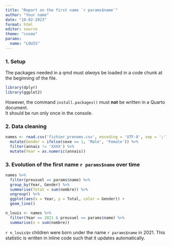 ---
title: "Report on the first name `r params$name`"
author: "Your name"
date: "10-02-2023"
format: html
editor: source
theme: "cosmo"
params:
  name: "LOUIS"
---

### 1. Setup 
  
The packages needed in a qmd must *always* be loaded in a code chunk at the beginning of the file. 

```{r, message = F}
library(dplyr) 
library(ggplot2) 
```
  
However, the command `install.packages()` must **not** be written in a Quarto document.  
It should be run only once in the console. 
  
### 2. Data cleaning 
  
```{r}
names <- read.csv('fichier_prenoms.csv', encoding = 'UTF-8', sep = ';') %>% 
  mutate(Gender = ifelse(sexe == 1, 'Male', 'Female')) %>% 
  filter(annais != 'XXXX') %>% 
  mutate(Year = as.numeric(annais)) 
``` 

### 3. Evolution of the first name `r params$name` over time 

```{r, message = F, echo = F, fig.height = 3, fig.width = 8}
names %>%
  filter(preusuel == params$name) %>%
  group_by(Year, Gender) %>%
  summarise(Total = sum(nombre)) %>%
  ungroup() %>%
  ggplot(aes(x = Year, y = Total, color = Gender)) +
  geom_line()
```

```{r, echo = F}
n_louis <- names %>%
  filter(Year == 2021 & preusuel == params$name) %>%
  summarise(n = sum(nombre))
```
  
`r n_louis$n` children were born under the name `r params$name` in 2021. This statistic is written in inline code such that it updates automatically.


